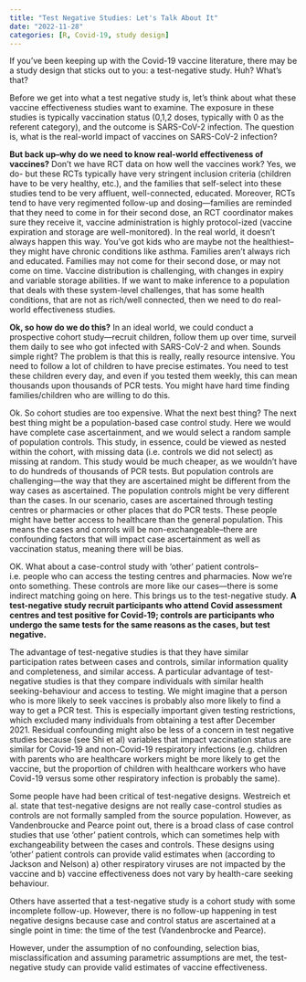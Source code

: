 ```yaml
---
title: "Test Negative Studies: Let's Talk About It"
date: "2022-11-28"
categories: [R, Covid-19, study design]
---
```


If you've been keeping up with the Covid-19 vaccine literature, there may be a study design that sticks out to you: a test-negative study. Huh? What's that?

Before we get into what a test negative study is, let's think about what these vaccine effectiveness studies want to examine. The exposure in these studies is typically vaccination status (0,1,2 doses, typically with 0 as the referent category), and the outcome is SARS-CoV-2 infection. The question is, what is the real-world impact of vaccines on SARS-CoV-2 infection?

**But back up--why do we need to know real-world effectiveness of vaccines?** Don't we have RCT data on how well the vaccines work? Yes, we do- but these RCTs typically have very stringent inclusion criteria (children have to be very healthy, etc.), and the families that self-select into these studies tend to be very affluent, well-connected, educated. Moreover, RCTs tend to have very regimented follow-up and dosing---families are reminded that they need to come in for their second dose, an RCT coordinator makes sure they receive it, vaccine administration is highly protocol-ized (vaccine expiration and storage are well-monitored). In the real world, it doesn't always happen this way. You've got kids who are maybe not the healthiest--they might have chronic conditions like asthma. Families aren't always rich and educated. Families may not come for their second dose, or may not come on time. Vaccine distribution is challenging, with changes in expiry and variable storage abilities. If we want to make inference to a population that deals with these system-level challenges, that has some health conditions, that are not as rich/well connected, then we need to do real-world effectiveness studies.

**Ok, so how do we do this?** In an ideal world, we could conduct a prospective cohort study---recruit children, follow them up over time, surveil them daily to see who got infected with SARS-CoV-2 and when. Sounds simple right? The problem is that this is really, really resource intensive. You need to follow a lot of children to have precise estimates. You need to test these children every day, and even if you tested them weekly, this can mean thousands upon thousands of PCR tests. You might have hard time finding families/children who are willing to do this.

Ok. So cohort studies are too expensive. What the next best thing? The next best thing might be a population-based case control study. Here we would have complete case ascertainment, and we would select a random sample of population controls. This study, in essence, could be viewed as nested within the cohort, with missing data (i.e. controls we did not select) as missing at random. This study would be much cheaper, as we wouldn't have to do hundreds of thousands of PCR tests. But population controls are challenging---the way that they are ascertained might be different from the way cases as ascertained. The population controls might be very different than the cases. In our scenario, cases are ascertained through testing centres or pharmacies or other places that do PCR tests. These people might have better access to healthcare than the general population. This means the cases and conrols will be non-exchangeable--there are confounding factors that will impact case ascertainment as well as vaccination status, meaning there will be bias.

OK. What about a case-control study with 'other' patient controls--i.e. people who can access the testing centres and pharmacies. Now we're onto something. These controls are more like our cases---there is some indirect matching going on here. This brings us to the test-negative study. **A test-negative study recruit participants who attend Covid assessment centres and test positive for Covid-19; controls are participants who undergo the same tests for the same reasons as the cases, but test negative.**

The advantage of test-negative studies is that they have similar participation rates between cases and controls, similar information quality and completeness, and similar access. A particular advantage of test-negative studies is that they compare individuals with similar health seeking-behaviour and access to testing. We might imagine that a person who is more likely to seek vaccines is probably also more likely to find a way to get a PCR test. This is especially important given testing restrictions, which excluded many individuals from obtaining a test after December 2021. Residual confounding might also be less of a concern in test negative studies because (see Shi et al) variables that impact vaccination status are similar for Covid-19 and non-Covid-19 respiratory infections (e.g. children with parents who are healthcare workers might be more likely to get the vaccine, but the proportion of children with healthcare workers who have Covid-19 versus some other respiratory infection is probably the same).

Some people have had been critical of test-negative designs. Westreich et al. state that test-negative designs are not really case-control studies as controls are not formally sampled from the source population. However, as Vandenbroucke and Pearce point out, there is a broad class of case control studies that use 'other' patient controls, which can sometimes help with exchangeability between the cases and controls. These designs using 'other' patient controls can provide valid estimates when (according to Jackson and Nelson) a) other respiratory viruses are not impacted by the vaccine and b) vaccine effectiveness does not vary by health-care seeking behaviour.

Others have asserted that a test-negative study is a cohort study with some incomplete follow-up. However, there is no follow-up happening in test negative designs because case and control status are ascertained at a single point in time: the time of the test (Vandenbrocke and Pearce).

However, under the assumption of no confounding, selection bias, misclassification and assuming parametric assumptions are met, the test-negative study can provide valid estimates of vaccine effectiveness.
